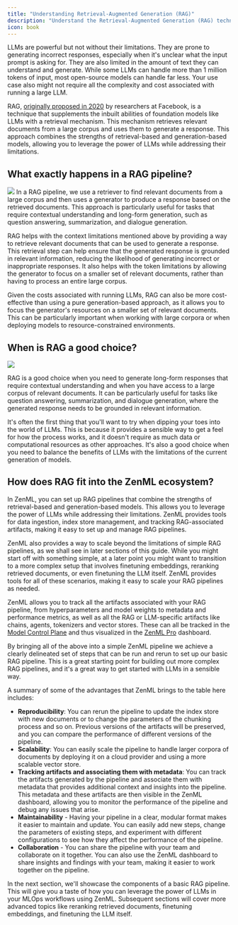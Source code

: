 ```yaml
---
title: "Understanding Retrieval-Augmented Generation (RAG)"
description: "Understand the Retrieval-Augmented Generation (RAG) technique and its benefits."
icon: book
---
```


LLMs are powerful but not without their limitations. They are prone to generating incorrect responses, especially when it's unclear what the input prompt is asking for. They are also limited in the amount of text they can understand and generate. While some LLMs can handle more than 1 million tokens of input, most open-source models can handle far less. Your use case also might not require all the complexity and cost associated with running a large LLM.

RAG, [originally proposed in 2020](https://arxiv.org/abs/2005.11401v4) by researchers at Facebook, is a technique that supplements the inbuilt abilities of foundation models like LLMs with a retrieval mechanism. This mechanism retrieves relevant documents from a large corpus and uses them to generate a response. This approach combines the strengths of retrieval-based and generation-based models, allowing you to leverage the power of LLMs while addressing their limitations.

## What exactly happens in a RAG pipeline?
<Frame>
  <img src="/images/user-guide/understand-rag-1.avif"/>
</Frame>
In a RAG pipeline, we use a retriever to find relevant documents from a large corpus and then uses a generator to produce a response based on the retrieved documents. This approach is particularly useful for tasks that require contextual understanding and long-form generation, such as question answering, summarization, and dialogue generation.

RAG helps with the context limitations mentioned above by providing a way to retrieve relevant documents that can be used to generate a response. This retrieval step can help ensure that the generated response is grounded in relevant information, reducing the likelihood of generating incorrect or inappropriate responses. It also helps with the token limitations by allowing the generator to focus on a smaller set of relevant documents, rather than having to process an entire large corpus.

Given the costs associated with running LLMs, RAG can also be more cost-effective than using a pure generation-based approach, as it allows you to focus the generator's resources on a smaller set of relevant documents. This can be particularly important when working with large corpora or when deploying models to resource-constrained environments.

## When is RAG a good choice?

<Frame>
  <img src="/images/user-guide/understand-rag-2.avif"/>
</Frame>

RAG is a good choice when you need to generate long-form responses that require contextual understanding and when you have access to a large corpus of relevant documents. It can be particularly useful for tasks like question answering, summarization, and dialogue generation, where the generated response needs to be grounded in relevant information.

It's often the first thing that you'll want to try when dipping your toes into the world of LLMs. This is because it provides a sensible way to get a feel for how the process works, and it doesn't require as much data or computational resources as other approaches. It's also a good choice when you need to balance the benefits of LLMs with the limitations of the current generation of models.

## How does RAG fit into the ZenML ecosystem?

In ZenML, you can set up RAG pipelines that combine the strengths of retrieval-based and generation-based models. This allows you to leverage the power of LLMs while addressing their limitations. ZenML provides tools for data ingestion, index store management, and tracking RAG-associated artifacts, making it easy to set up and manage RAG pipelines.

ZenML also provides a way to scale beyond the limitations of simple RAG pipelines, as we shall see in later sections of this guide. While you might start off with something simple, at a later point you might want to transition to a more complex setup that involves finetuning embeddings, reranking retrieved documents, or even finetuning the LLM itself. ZenML provides tools for all of these scenarios, making it easy to scale your RAG pipelines as needed.

ZenML allows you to track all the artifacts associated with your RAG pipeline, from hyperparameters and model weights to metadata and performance metrics, as well as all the RAG or LLM-specific artifacts like chains, agents, tokenizers and vector stores. These can all be tracked in the [Model Control Plane](/latest/versions/0.66.0/how-to/use-the-model-control-plane) and thus visualized in the [ZenML Pro](https://zenml.io/pro) dashboard.

By bringing all of the above into a simple ZenML pipeline we achieve a clearly delineated set of steps that can be run and rerun to set up our basic RAG pipeline. This is a great starting point for building out more complex RAG pipelines, and it's a great way to get started with LLMs in a sensible way.

A summary of some of the advantages that ZenML brings to the table here includes:

* **Reproducibility**: You can rerun the pipeline to update the index store with new documents or to change the parameters of the chunking process and so on. Previous versions of the artifacts will be preserved, and you can compare the performance of different versions of the pipeline.
* **Scalability**: You can easily scale the pipeline to handle larger corpora of documents by deploying it on a cloud provider and using a more scalable vector store.
* **Tracking artifacts and associating them with metadata**: You can track the artifacts generated by the pipeline and associate them with metadata that provides additional context and insights into the pipeline. This metadata and these artifacts are then visible in the ZenML dashboard, allowing you to monitor the performance of the pipeline and debug any issues that arise.
* **Maintainability** \- Having your pipeline in a clear, modular format makes it easier to maintain and update. You can easily add new steps, change the parameters of existing steps, and experiment with different configurations to see how they affect the performance of the pipeline.
* **Collaboration** \- You can share the pipeline with your team and collaborate on it together. You can also use the ZenML dashboard to share insights and findings with your team, making it easier to work together on the pipeline.

In the next section, we'll showcase the components of a basic RAG pipeline. This will give you a taste of how you can leverage the power of LLMs in your MLOps workflows using ZenML. Subsequent sections will cover more advanced topics like reranking retrieved documents, finetuning embeddings, and finetuning the LLM itself.
